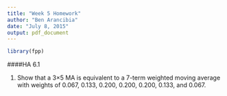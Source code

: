 ```yaml
---
title: "Week 5 Homework"
author: "Ben Arancibia"
date: "July 8, 2015"
output: pdf_document
---
```


```r
library(fpp)
```

####HA 6.1

1) Show that a 3×5 MA is equivalent to a 7-term weighted moving average with weights of 0.067, 0.133, 0.200, 0.200, 0.200, 0.133, and 0.067.